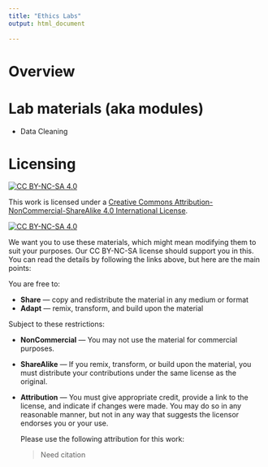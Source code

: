 ```yaml
---
title: "Ethics Labs"
output: html_document
    
---
```


# Overview

# Lab materials (aka modules)

* Data Cleaning


# Licensing

[![CC BY-NC-SA 4.0][cc-by-nc-sa-shield]][cc-by-nc-sa]

This work is licensed under a
[Creative Commons Attribution-NonCommercial-ShareAlike 4.0 International License][cc-by-nc-sa].

[![CC BY-NC-SA 4.0][cc-by-nc-sa-image]][cc-by-nc-sa]

[cc-by-nc-sa]: http://creativecommons.org/licenses/by-nc-sa/4.0/
[cc-by-nc-sa-image]: https://licensebuttons.net/l/by-nc-sa/4.0/88x31.png
[cc-by-nc-sa-shield]: https://img.shields.io/badge/License-CC%20BY--NC--SA%204.0-lightgrey.svg

We want you to use these materials, which might mean modifying them to suit your purposes. 
Our CC BY-NC-SA license should support you in this. You can read the details by following the links above,
but here are the main points:

You are free to:

* **Share** — copy and redistribute the material in any medium or format
* **Adapt** — remix, transform, and build upon the material

Subject to these restrictions:

* **NonCommercial** — You may not use the material for commercial purposes.

* **ShareAlike** — If you remix, transform, or build upon the material, you must distribute your contributions under the same license as the original.

* **Attribution** — You must give appropriate credit, provide a link to the
license, and indicate if changes were made. You may do so in any reasonable
manner, but not in any way that suggests the licensor endorses you or your use.

    Please use the following attribution for this work:
    
    > Need citation


